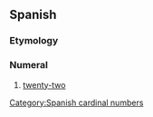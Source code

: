==Spanish==

===Etymology===
{{compound|veinte|dos|lang=es}}

===Numeral===
{{head|es|numeral}}

# [[twenty-two]]
[[Category:Spanish cardinal numbers]]